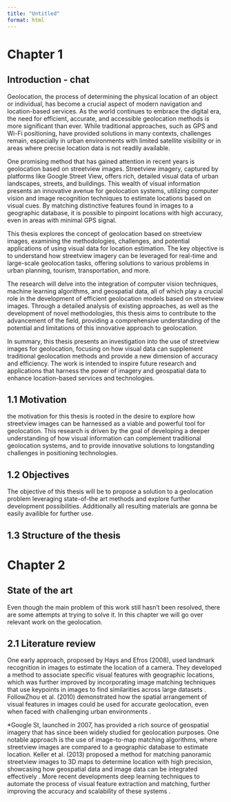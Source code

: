 ```yaml
---
title: "Untitled"
format: html
---
```


# Chapter 1

## Introduction - chat

Geolocation, the process of determining the physical location of an object or individual, has become a crucial aspect of modern navigation and location-based services. As the world continues to embrace the digital era, the need for efficient, accurate, and accessible geolocation methods is more significant than ever. While traditional approaches, such as GPS and Wi-Fi positioning, have provided solutions in many contexts, challenges remain, especially in urban environments with limited satellite visibility or in areas where precise location data is not readily available.

One promising method that has gained attention in recent years is geolocation based on streetview images. Streetview imagery, captured by platforms like Google Street View, offers rich, detailed visual data of urban landscapes, streets, and buildings. This wealth of visual information presents an innovative avenue for geolocation systems, utilizing computer vision and image recognition techniques to estimate locations based on visual cues. By matching distinctive features found in images to a geographic database, it is possible to pinpoint locations with high accuracy, even in areas with minimal GPS signal.

This thesis explores the concept of geolocation based on streetview images, examining the methodologies, challenges, and potential applications of using visual data for location estimation. The key objective is to understand how streetview imagery can be leveraged for real-time and large-scale geolocation tasks, offering solutions to various problems in urban planning, tourism, transportation, and more.

The research will delve into the integration of computer vision techniques, machine learning algorithms, and geospatial data, all of which play a crucial role in the development of efficient geolocation models based on streetview images. Through a detailed analysis of existing approaches, as well as the development of novel methodologies, this thesis aims to contribute to the advancement of the field, providing a comprehensive understanding of the potential and limitations of this innovative approach to geolocation.

In summary, this thesis presents an investigation into the use of streetview images for geolocation, focusing on how visual data can supplement traditional geolocation methods and provide a new dimension of accuracy and efficiency. The work is intended to inspire future research and applications that harness the power of imagery and geospatial data to enhance location-based services and technologies.

## 1.1 Motivation

the motivation for this thesis is rooted in the desire to explore how streetview images can be harnessed as a viable and powerful tool for geolocation. This research is driven by the goal of developing a deeper understanding of how visual information can complement traditional geolocation systems, and to provide innovative solutions to longstanding challenges in positioning technologies.

## 1.2 Objectives

The objective of this thesis will be to propose a solution to a geolocation problem leveraging state-of-the art methods and explore further development possibilities. Additionally all resulting materials are gonna be easily availible for further use.

## 1.3 Structure of the thesis

# Chapter 2

## State of the art

Even though the main problem of this work still hasn’t been resolved, there are some
attempts at trying to solve it. In this chapter we will go over relevant work on the geolocation.

## 2.1 Literature review

One early approach, proposed by Hays and Efros (2008), used landmark recognition in images to estimate the location of a camera. They developed a method to associate specific visual features with geographic locations, which was further improved by incorporating image matching techniques that use keypoints in images to find similarities across large datasets . FollowZhou et al. (2010) demonstrated how the spatial arrangement of visual features in images could be used for accurate geolocation, even when faced with challenging urban environments .

*Google St, launched in 2007, has provided a rich source of geospatial imagery that has since been widely studied for geolocation purposes. One notable approach is the use of image-to-map matching algorithms, where streetview images are compared to a geographic database to estimate location. Keller et al. (2013) proposed a method for matching panoramic streetview images to 3D maps to determine location with high precision, showcasing how geospatial data and image data can be integrated effectively . More recent developments deep learning techniques to automate the process of visual feature extraction and matching, further improving the accuracy and scalability of these systems .

